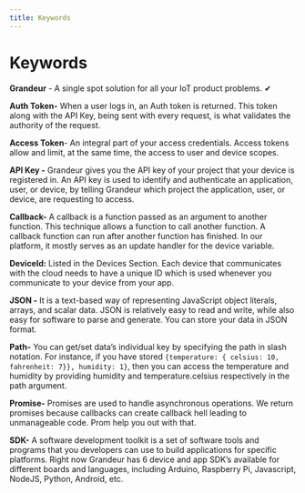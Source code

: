 ```yaml
---
title: Keywords
---
```


# Keywords

**Grandeur** - A single spot solution for all your IoT product problems. ✔

**Auth Token-** When a user logs in, an Auth token is returned. This token along with the API Key, being sent with every request, is what validates the authority of the request.

**Access Token**- An integral part of your access credentials. Access tokens allow and limit, at the same time, the access to user and device scopes. 

**API Key -** Grandeur gives you the API key of your project that your device is registered in. An API key is used to identify and authenticate an application, user, or device, by telling Grandeur which project the application, user, or device, are requesting to access.

**Callback-** A callback is a function passed as an argument to another function. This technique allows a function to call another function. A callback function can run after another function has finished. In our platform, it mostly serves as an update handler for the device variable.

**DeviceId:** Listed in the Devices Section. Each device that communicates with the cloud needs to have a unique ID which is used whenever you communicate to your device from your app.

**JSON -** It is a text-based way of representing JavaScript object literals, arrays, and scalar data. JSON is relatively easy to read and write, while also easy for software to parse and generate. You can store your data in JSON format.

**Path-** You can get/set data’s individual key by specifying the path in slash notation. For instance, if you have stored `{temperature: { celsius: 10, fahrenheit: 7}}, humidity: 1}`, then you can access the temperature and humidity by providing humidity and temperature.celsius respectively in the path argument.

**Promise-** Promises are used to handle asynchronous operations. We return promises because callbacks can create callback hell leading to unmanageable code. Prom
help you out with that. 

**SDK-** A software development toolkit is a set of software tools and programs that you developers can use to build applications for specific platforms. Right now Grandeur has 6 device and app SDK’s available for different boards and languages, including Arduino, Raspberry Pi, Javascript, NodeJS, Python, Android, etc.